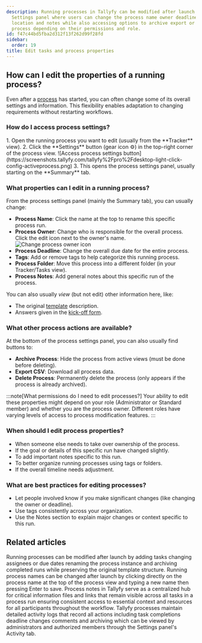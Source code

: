```yaml
---
description: Running processes in Tallyfy can be modified after launch through the
  Settings panel where users can change the process name owner deadline tags folder
  location and notes while also accessing options to archive export or delete the
  process depending on their permissions and role.
id: f47c44bd5fba2d312f13f262d99f28fd
sidebar:
  order: 19
title: Edit tasks and process properties
---
```



## How can I edit the properties of a running process?

Even after a [process](/products/pro/tracking-and-tasks/processes/) has started, you can often change some of its overall settings and information. This flexibility enables adaptation to changing requirements without restarting workflows.

### How do I access process settings?

<Steps>
1. Open the running process you want to edit (usually from the **Tracker** view).
2. Click the **Settings** button (gear icon ⚙️) in the top-right corner of the process view.
   ![Access process settings button](https://screenshots.tallyfy.com/tallyfy%2Fpro%2Fdesktop-light-click-config-activeprocess.png)
3. This opens the process settings panel, usually starting on the **Summary** tab.
</Steps>

### What properties can I edit in a running process?

From the process settings panel (mainly the Summary tab), you can usually change:

*   **Process Name**: Click the name at the top to rename this specific process run.
*   **Process Owner**: Change who is responsible for the overall process. Click the edit icon next to the owner's name.
    ![Change process owner icon](https://screenshots.tallyfy.com/tallyfy%2Fpro%2Fdesktop-light-change-process-owner.png)
*   **Process Deadline**: Change the overall due date for the entire process.
*   **Tags**: Add or remove tags to help categorize this running process.
*   **Process Folder**: Move this process into a different folder (in your Tracker/Tasks view).
*   **Process Notes**: Add general notes about this specific run of the process.

You can also usually *view* (but not edit) other information here, like:
*   The original [template](/products/pro/documenting/templates/) description.
*   Answers given in the [kick-off form](/products/pro/tracking-and-tasks/tasks/what-are-form-fields-in-tallyfy/).

### What other process actions are available?

At the bottom of the process settings panel, you can also usually find buttons to:

*   **Archive Process**: Hide the process from active views (must be done before deleting).
*   **Export CSV**: Download all process data.
*   **Delete Process**: Permanently delete the process (only appears if the process is already archived).

:::note[What permissions do I need to edit processes?]
Your ability to edit these properties might depend on your role (Administrator or Standard member) and whether you are the process owner. Different roles have varying levels of access to process modification features.
:::

### When should I edit process properties?

*   When someone else needs to take over ownership of the process.
*   If the goal or details of this specific run have changed slightly.
*   To add important notes specific to this run.
*   To better organize running processes using tags or folders.
*   If the overall timeline needs adjustment.

### What are best practices for editing processes?

*   Let people involved know if you make significant changes (like changing the owner or deadline).
*   Use tags consistently across your organization.
*   Use the Notes section to explain major changes or context specific to this run.


## Related articles
<CardGrid>
<LinkTitleCard header="<b>Processes > Edit processes</b>" href="/products/pro/tracking-and-tasks/processes/edit-processes/" > Running processes can be modified after launch by adding tasks changing assignees or due dates renaming the process instance and archiving completed runs while preserving the original template structure. </LinkTitleCard>
<LinkTitleCard header="<b>Edit Processes > Rename a process</b>" href="/products/pro/tracking-and-tasks/processes/edit-processes/how-can-i-rename-a-process-in-tallyfy/" > Running process names can be changed after launch by clicking directly on the process name at the top of the process view and typing a new name then pressing Enter to save. </LinkTitleCard>
<LinkTitleCard header="<b>Edit Processes > Add process notes</b>" href="/products/pro/tracking-and-tasks/processes/edit-processes/how-to-add-process-notes/" > Process notes in Tallyfy serve as a centralized hub for critical information files and links that remain visible across all tasks in a process run ensuring consistent access to essential context and resources for all participants throughout the workflow. </LinkTitleCard>
<LinkTitleCard header="<b>Tracker View > Check process activity</b>" href="/products/pro/tracking-and-tasks/tracker-view/how-can-i-track-process-activities-on-tallyfy/" > Tallyfy processes maintain detailed activity logs that record all actions including task completions deadline changes comments and archiving which can be viewed by administrators and authorized members through the Settings panel's Activity tab. </LinkTitleCard>
</CardGrid>